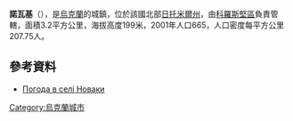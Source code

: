 {{coord|50|56|2|N|28|46|55|E|scale:30000|display=title}}

'''諾瓦基'''（{{lang-uk|Новаки}}），是[[烏克蘭|烏克蘭]]的城鎮，位於該國北部[[日托米爾州|日托米爾州]]，由[[科羅斯堅區|科羅斯堅區]]負責管轄，面積3.2平方公里，海拔高度199米，2001年人口665，人口密度每平方公里207.75人。

==參考資料==
* [http://weather.in.ua/ua/zhitomirskaja/17163 Погода в селі Новаки]{{Wayback|url=http://weather.in.ua/ua/zhitomirskaja/17163 |date=20111219120036 }}

{{Ukraine-geo-stub}}
[[Category:烏克蘭城市|Category:烏克蘭城市]]